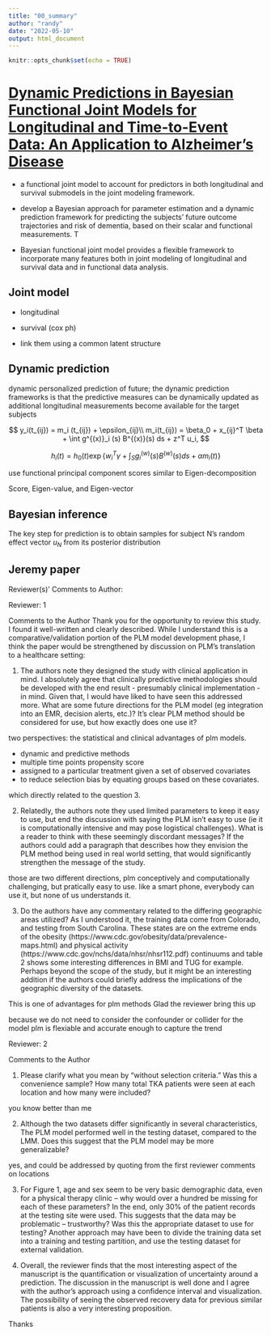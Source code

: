 ```yaml
---
title: "00_summary"
author: "randy"
date: "2022-05-10"
output: html_document
---
```


```r
knitr::opts_chunk$set(echo = TRUE)
```

# [Dynamic Predictions in Bayesian Functional Joint Models for Longitudinal and Time-to-Event Data: An Application to Alzheimer’s Disease](https://pubmed.ncbi.nlm.nih.gov/28750578/)


- a functional joint model to account for predictors in both longitudinal and survival submodels in the joint modeling framework.

- develop a Bayesian approach for parameter estimation and a dynamic prediction framework for predicting the subjects' future outcome trajectories and risk of dementia, based on their scalar and functional measurements. T


- Bayesian functional joint model provides a flexible framework to incorporate many features both in joint modeling of longitudinal and survival data and in functional data analysis. 



## Joint model 

- longitudinal

- survival (cox ph)

- link them using a common latent structure

## Dynamic prediction

dynamic personalized prediction of future; 
the dynamic prediction frameworks is that the predictive measures can be dynamically updated 
as additional longitudinal measurements become available for the target subjects

$$
y_i(t_{ij}) = m_i (t_{ij}) + \epsilon_{ij}\\
m_i(t_{ij}) = \beta_0 + x_{ij}^T \beta + \int g^{(x)}_i (s) B^{(x)}(s) ds + z^T u_i,
$$

$$
h_i(t) = h_0(t) \exp \{w^T_i \gamma + 
\int_{S} g^{(w)}_i(s) B^{(w)}(s) ds + \alpha m_i(t)\}
$$


use functional principal component scores
similar to Eigen-decomposition

Score, Eigen-value, and Eigen-vector


## Bayesian inference

The key step for prediction is to obtain samples for subject N’s 
random effect vector $u_N$ from its posterior distribution






## Jeremy paper 
Reviewer(s)' Comments to Author:

Reviewer: 1

Comments to the Author
Thank you for the opportunity to review this study. I found it well-written and clearly described. While I understand this is a comparative/validation portion of the PLM model development phase, I think the paper would be strengthened by discussion on PLM's translation to a healthcare setting:


1. The authors note they designed the study with clinical application in mind. I absolutely agree that clinically predictive methodologies should be developed with the end result - presumably clinical implementation  - in mind. Given that, I would have liked to have seen this addressed more. What are some future directions for the PLM model (eg integration into an EMR, decision alerts, etc.)? It's clear PLM method should be considered for use, but how exactly does one use it?

two perspectives: the statistical and clinical advantages of plm models.

- dynamic and predictive methods
- multiple time points propensity score
- assigned to a particular treatment given a set of observed covariates
- to reduce selection bias by equating groups based on these covariates.

which directly related to the question 3. 


2. Relatedly, the authors note they used limited parameters to keep it easy to use, but end the discussion with saying the PLM isn't easy to use (ie it is computationally intensive and may pose logistical challenges). What is a reader to think with these seemingly discordant messages? If the authors could add a paragraph that describes how they envision the PLM method being used in real world setting, that would significantly strengthen the message of the study.

those are two different directions,
plm conceptively and computationally challenging, but pratically easy to use.
like a smart phone, everybody can use it, but none of us understands it.

3. Do the authors have any commentary related to the differing geographic areas utilized? As I understood it, the training data come from Colorado, and testing from South Carolina. These states are on the extreme ends of the obesity (https://www.cdc.gov/obesity/data/prevalence-maps.html) and physical activity (https://www.cdc.gov/nchs/data/nhsr/nhsr112.pdf) continuums and table 2 shows some interesting differences in BMI and TUG for example. Perhaps beyond the scope of the study, but it might be an interesting addition if the authors could briefly address the implications of the geographic diversity of the datasets.

This is one of advantages for plm methods 
Glad the reviewer bring this up

because we do not need to consider the confounder or collider for the model 
plm is flexiable and accurate enough to capture the trend

Reviewer: 2

Comments to the Author

1. Please clarify what you mean by “without selection criteria.”  Was this a convenience sample?  How many total TKA patients were seen at each location and how many were included?

you know better than me


2. Although the two datasets differ significantly in several characteristics, The PLM model performed well in the testing dataset, compared to the LMM.  Does this suggest that the PLM model may be more generalizable?

yes, and could be addressed by quoting from the first reviewer comments on locations


3. For Figure 1, age and sex seem to be very basic demographic data, even for a physical therapy clinic – why would over a hundred be missing for each of these parameters?  In the end, only 30% of the patient records at the testing site were used.  This suggests that the data may be problematic – trustworthy? Was this the appropriate dataset to use for testing?  Another approach may have been to divide the training data set into a training and testing partition, and use the testing dataset for external validation.


4. Overall, the reviewer finds that the most interesting aspect of the manuscript is the quantification or visualization of uncertainty around a prediction.  The discussion in the manuscript is well done and I agree with the author’s approach using a confidence interval and visualization.  The possibility of seeing the observed recovery data for previous similar patients is also a very interesting proposition.

Thanks







